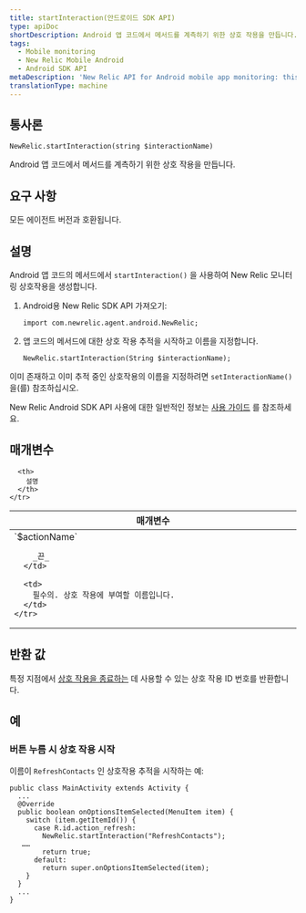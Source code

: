 ```yaml
---
title: startInteraction(안드로이드 SDK API)
type: apiDoc
shortDescription: Android 앱 코드에서 메서드를 계측하기 위한 상호 작용을 만듭니다.
tags:
  - Mobile monitoring
  - New Relic Mobile Android
  - Android SDK API
metaDescription: 'New Relic API for Android mobile app monitoring: this method starts tracking a new interaction.'
translationType: machine
---
```


## 통사론

```
NewRelic.startInteraction(string $interactionName)
```

Android 앱 코드에서 메서드를 계측하기 위한 상호 작용을 만듭니다.

## 요구 사항

모든 에이전트 버전과 호환됩니다.

## 설명

Android 앱 코드의 메서드에서 `startInteraction()` 을 사용하여 New Relic 모니터링 상호작용을 생성합니다.

1. Android용 New Relic SDK API 가져오기:

   ```
   import com.newrelic.agent.android.NewRelic;
   ```

2. 앱 코드의 메서드에 대한 상호 작용 추적을 시작하고 이름을 지정합니다.

   ```
   NewRelic.startInteraction(String $interactionName);
   ```

이미 존재하고 이미 추적 중인 상호작용의 이름을 지정하려면 `setInteractionName()` 을(를) 참조하십시오.

New Relic Android SDK API 사용에 대한 일반적인 정보는 [사용 가이드](/docs/mobile-monitoring/new-relic-mobile-android/install-configure/work-android-sdk-api) 를 참조하세요.

## 매개변수

<table>
  <thead>
    <tr>
      <th width="25%">
        매개변수
      </th>

      <th>
        설명
      </th>
    </tr>
  </thead>

  <tbody>
    <tr>
      <td>
        `$actionName`

        _끈_
      </td>

      <td>
        필수의. 상호 작용에 부여할 이름입니다.
      </td>
    </tr>
  </tbody>
</table>

## 반환 값

특정 지점에서 [상호 작용을 종료하는](/docs/mobile-monitoring/new-relic-mobile-android/android-sdk-api/end-interaction) 데 사용할 수 있는 상호 작용 ID 번호를 반환합니다.

## 예

### 버튼 누름 시 상호 작용 시작

이름이 `RefreshContacts` 인 상호작용 추적을 시작하는 예:

```
public class MainActivity extends Activity {
  ...
  @Override
  public boolean onOptionsItemSelected(MenuItem item) {
    switch (item.getItemId()) {
      case R.id.action_refresh:
        NewRelic.startInteraction("RefreshContacts");
   ……
        return true;
      default:
        return super.onOptionsItemSelected(item);
    }
  }
  ...
}
```